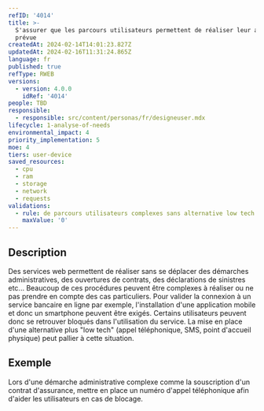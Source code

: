 ```yaml
---
refID: '4014'
title: >-
  S'assurer que les parcours utilisateurs permettent de réaliser leur action
  prévue
createdAt: 2024-02-14T14:01:23.827Z
updatedAt: 2024-02-16T11:31:24.865Z
language: fr
published: true
refType: RWEB
versions:
  - version: 4.0.0
    idRef: '4014'
people: TBD
responsible:
  - responsible: src/content/personas/fr/designeuser.mdx
lifecycle: 1-analyse-of-needs
environmental_impact: 4
priority_implementation: 5
moe: 4
tiers: user-device
saved_resources:
  - cpu
  - ram
  - storage
  - network
  - requests
validations:
  - rule: de parcours utilisateurs complexes sans alternative low tech
    maxValue: '0'
---
```


## Description

Des services web permettent de réaliser sans se déplacer des démarches administratives, des ouvertures de contrats, des déclarations de sinistres etc...
Beaucoup de ces procédures peuvent être complexes à réaliser ou ne pas prendre en compte des cas particuliers.
Pour valider la connexion à un service bancaire en ligne par exemple, l'installation d'une application mobile et donc un smartphone peuvent être exigés.
Certains utilisateurs peuvent donc se retrouver bloqués dans l'utilisation du service.
La mise en place d'une alternative plus "low tech" (appel téléphonique, SMS, point d'accueil physique) peut pallier à cette situation.

## Exemple

Lors d'une démarche administrative complexe comme la souscription d'un contrat d'assurance, mettre en place un numéro d'appel téléphonique afin d'aider les utilisateurs en cas de blocage.
